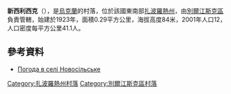 {{coord|47|4|27|N|36|28|9|E|scale:100000|display=title}}

'''新西利西克'''（{{lang-uk|Новосільське}}），是[[烏克蘭|烏克蘭]]的村落，位於該國東南部[[扎波羅熱州|扎波羅熱州]]，由[[別爾江斯克區|別爾江斯克區]]負責管轄，始建於1923年，面積0.29平方公里，海拔高度84米，2001年人口12，人口密度每平方公里41.1人。

==參考資料==
* [http://weather.in.ua/ua/zaporozhskaja/18179 Погода в селі Новосільське] {{Wayback|url=http://weather.in.ua/ua/zaporozhskaja/18179 |date=20160305095336 }}

[[Category:扎波羅熱州村落|Category:扎波羅熱州村落]]
[[Category:別爾江斯克區村落|Category:別爾江斯克區村落]]


{{Zaporizhia-geo-stub}}